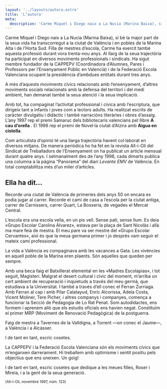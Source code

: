 ```yaml
---
layout: '../layouts/autora.astro'
title: 'L’autora'
meta:
  description: 'Carme Miquel i Diego naix a La Nucia (Marina Baixa), si bé la major part de la seua vida ha transcorregut a la ciutat de València i en pobles de la Marina Alta i de l’Horta Sud. Filla de mestres d’escola, Carme ha exercit també aquesta professió durant vora trenta-nou anys.'
---
```



Carme Miquel i Diego naix a La Nucia (Marina Baixa), si bé la major part de la seua vida ha transcorregut a la ciutat de València i en pobles de la Marina Alta i de l’Horta Sud. Filla de mestres d’escola, Carme ha exercit també aquesta professió durant vora trenta-nou anys. Al llarg de la seua trajectòria ha participat en diversos moviments professionals i sindicals. Ha sigut membre fundador de la CAPPEPV (Coordinadora d’Alumnes, Pares i Professors per l’Ensenyament Públic en Valencià) i de la Federació Escola Valenciana ocupant la presidència d’ambdues entitats durant tres anys.

A més d’aquests moviments cívics relacionats amb l’ensenyament, d’altres moviments socials relacionats amb la defensa del territori i del medi ambient, han demanat també la seua atenció i la seua implicació.

Amb tot, ha compaginat l’activitat professional i cívica amb l’escriptura, que dirigeix tant a infants i joves com a lectors adults. Ha realitzat escrits de caràcter divulgatiu i didàctic i també narracións literàries i obres d’assaig. L’any 1997 rep el premi Samaruc dels bibliotecaris valencians pel llibre **A cau d’orella** . El 1998 rep el premi de Novel·la ciutat d’Alzira amb **Aigua en cistella**.

Com articulista d’opinió té una llarga trajectòria havent col·laborat en diversos mitjans. De manera periòdica ho ha fet en la revista All-i-Oli del Sindicat de Treballadors de l’Ensenyament on ha publicat un article mensual durant quatre anys. I setmanalment des de l’any 1998, cada dimarts publica una columna a la pàgina “Panorama” del diari _Levante EMV_ de València. En total comptabilitza més d’un miler d’articles.

<div class="alternate">

## Ella ha dit…

Recorde una ciutat de València de primeries dels anys 50 on encara es podia jugar al carrer. Recorde el camí de casa a l’escola per la ciutat antiga, carrer de Carnissers, carrer Quart, La Bosseria, de vegades el Mercat Central.

L’escola era una escola vella, en un pis vell. Sense pati, sense llum. Es deia «Grupo Escolar Carolina Álvarez», estava per la plaça de Sant Nicolàs i allà ma mare feia de mestra. El meu pare va ser mestre del «Grupo Escolar Cervantes», així és que la meua germana primer i jo després vam seguir el mateix camí professional.

La vida a València es compaginava amb les vacances a Gata. Les vivències en aquell poble de la Marina eren plaents. Són aquelles que queden per sempre.

Amb una beca faig el Batxillerat elemental en les «Madres Escolapias», i tot seguit, Magisteri. Malgrat el desert cultural i cívic del moment, m’arriba un cert ambient de recuperació i inquietuds a través del meu germà, que estudiava a la Universitat. I també a través d’ell conec el Ferran Zurriaga. Amb Ferran al cap i amb Pilar Calatayud, Enric Alcorissa, Adela Costa, Vicent Moliner, Tere Picher, i altres companys i companyes, comença a funcionar la Secció de Pedagogia de Lo Rat Penat. Som autodidactes, ens formem i aprenem allò que els estudis oficials ens havien negat. Constituïm el primer MRP (Moviment de Renovació Pedagògica) de la postguerra.

Faig de mestra a Tavernes de la Valldigna, a Torrent —on conec el Jaume—, a València i a Alcàsser.

I de tant en tant, escric cosetes.

La CAPPEPV i la Federació Escola Valenciana són els moviments cívics que m’enganxen darrerament. Hi treballem amb optimisme i sentit positiu pels objectius que ens uneixen. Un goig!

I de tant en tant, escric cosetes que dedique a les meues filles, Roser i Mireia, i a la gent de la seua generació.

<small>(All-i-Oli, novembre 1997, núm. 123)</small>

</div>
